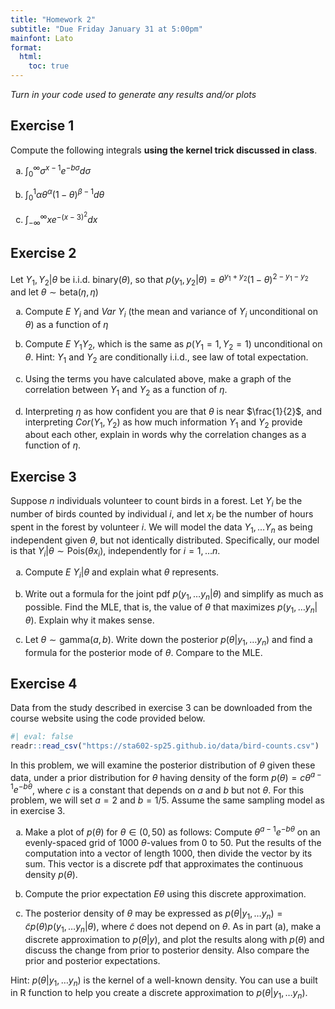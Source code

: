 ```yaml
---
title: "Homework 2"
subtitle: "Due Friday January 31 at 5:00pm"
mainfont: Lato
format: 
  html:
    toc: true
---
```


:::callout-important
*Turn in your code used to generate any results and/or plots*
:::

## Exercise 1

Compute the following integrals **using the kernel trick discussed in class**.

a. $\int_{0}^{\infty} \sigma^{x-1} e^{-b \sigma} d\sigma$

b. $\int_{0}^1 \alpha \theta^{\alpha} (1 - \theta)^{\beta - 1} d\theta$

c. $\int_{-\infty}^\infty x e^{-(x-3)^2} dx$


## Exercise 2

Let $Y_1, Y_2 | \theta$ be i.i.d. binary($\theta$), so that $p(y_1, y_2 | \theta) = \theta ^{y_1 + y_2} (1- \theta) ^{2 - y_1 - y_2}$ and let $\theta \sim \text{beta}(\eta, \eta)$

a. Compute $E~Y_i$ and $Var~Y_i$ (the mean and variance of $Y_i$ unconditional on $\theta$) as a function of $\eta$

b. Compute $E~Y_1 Y_2$, which is the same as $p(Y_1 = 1, Y_2 = 1)$ unconditional on $\theta$. Hint: $Y_1$ and $Y_2$ are conditionally i.i.d., see law of total expectation.

c. Using the terms you have calculated above, make a graph of the correlation between $Y_1$ and $Y_2$ as a function of $\eta$.

d. Interpreting $\eta$ as how confident you are that $\theta$ is near $\frac{1}{2}$, and interpreting $Cor(Y_1, Y_2)$ as how much information $Y_1$ and $Y_2$ provide about each other, explain in words why the correlation changes as a function of $\eta$.

## Exercise 3

Suppose $n$ individuals volunteer to count birds in a forest. Let $Y_i$ be the number of birds counted by individual $i$, and let $x_i$ be the number of hours spent in the forest by volunteer $i$. We will model the data $Y_1, \ldots Y_n$ as being independent given $\theta$, but not identically distributed. Specifically, our model is that $Y_i | \theta \sim \text{Pois}(\theta x_i)$, independently for $i = 1, \ldots n$.

a. Compute $E~Y_i | \theta$ and explain what $\theta$ represents.

b. Write out a formula for the joint pdf $p(y_1, \ldots y_n |\theta)$ and simplify as much as possible. Find the MLE, that is, the value of $\theta$ that maximizes $p(y_1, \ldots y_n | \theta)$. Explain why it makes sense.

c. Let $\theta \sim \text{gamma}(a, b)$. Write down the posterior $p(\theta | y_1,\ldots y_n)$ and find a formula for the posterior mode of $\theta$. Compare to the MLE.

## Exercise 4

Data from the study described in exercise 3 can be downloaded from the course website using the code provided below.

```r
#| eval: false
readr::read_csv("https://sta602-sp25.github.io/data/bird-counts.csv")
```


In this problem, we will examine the posterior distribution of $\theta$ given these data, under a prior distribution for $\theta$ having density of the form $p(\theta) = c \theta^{a-1} e^{-b\theta}$, where $c$ is a constant that depends on $a$ and $b$ but not $\theta$. For this problem, we will set $a = 2$ and $b = 1/5$. Assume the same sampling model as in exercise 3.

a. Make a plot of $p(\theta)$ for $\theta \in (0, 50)$ as follows: Compute $\theta^{a -1} e^{-b\theta}$ on an evenly-spaced grid of 1000 $\theta$-values from 0 to 50. Put the results of the computation into a vector of length 1000, then divide the vector by its sum. This vector is a discrete pdf that approximates the continuous density $p(\theta)$.

b. Compute the prior expectation $E \theta$ using this discrete approximation. 

c. The posterior density of $\theta$ may be expressed as $p(\theta | y_1, \ldots y_n) = \tilde{c} p(\theta) p(y_1, \ldots y_n | \theta)$, where $\tilde{c}$ does not depend on $\theta$. As in part (a), make a discrete approximation to $p(\theta | y)$, and plot the results along with $p(\theta)$ and discuss the change from prior to posterior density. Also compare the prior and posterior expectations.

Hint: $p(\theta | y_1,\ldots y_n)$ is the kernel of a well-known density. You can use a built in R function to help you create a discrete approximation to $p(\theta | y_1,\ldots y_n)$.

<!-- ## Exercise 4 -->

<!-- Let $\theta_1$ be the prevalence of a rare allele among people with Alzheimer's disease, and let $\theta_2$ be the prevalence among people without the disease. To estimate $\theta_1$ and $\theta_2$, a sample of $n_1 = 19$ Alzheimer's patients and $n_2 = 176$ control subjects are genotyped for the presence of the allele. Let $Y_1$ and $Y_2$ be the number of people in the two samples who have the allele. We will model $Y_1$ and $Y_2$ as independent with $Y_1 | \theta_1 \sim \text{binomial}(n_1, \theta_1)$ and $Y_2 | \theta_2 \sim \text{binomial}(n_2, \theta_2)$. Prior studies suggest that $\theta_2 \sim \text{beta}(2, 30)$ is a reasonable prior distribution for $\theta_2$. For now, we will use the same prior distribution for $\theta_1$. The study is performed and the data are that $Y_1 = 1$ and $Y_2 = 16$.  -->

<!-- a. State the posterior distributions of $\theta_1$ and $\theta_2$. Plot the posterior densities together on a single graph with the prior density, and compare all three curves with words. -->

<!-- b. Compute the posterior mean and a 95% posterior interval for each of $\theta_1$ and $\theta_2$. -->

<!-- c. With a picture, with words, or mathematically, try to describe different kind of joint prior distribution for $\theta_1$ and $\theta_2$ that represents the $\theta_1$ and $\theta_2$ are close to each other, but highly uncertain. -->